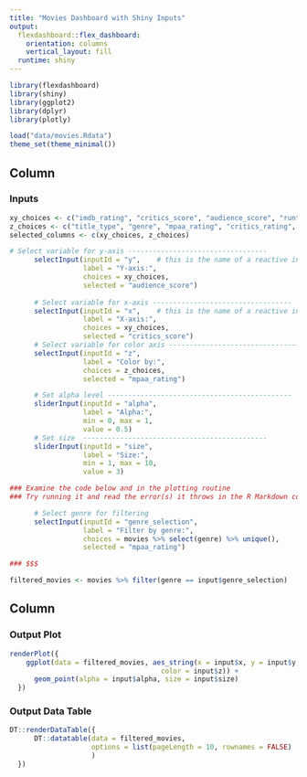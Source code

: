 ```yaml
---
title: "Movies Dashboard with Shiny Inputs"
output: 
  flexdashboard::flex_dashboard:
    orientation: columns
    vertical_layout: fill
  runtime: shiny
---
```


```r
library(flexdashboard)
library(shiny)
library(ggplot2)
library(dplyr)
library(plotly)

load("data/movies.Rdata")
theme_set(theme_minimal())
```

Column {data-width=350}
-----------------------------------------------------------------------

### Inputs

```r
xy_choices <- c("imdb_rating", "critics_score", "audience_score", "runtime")
z_choices <- c("title_type", "genre", "mpaa_rating", "critics_rating", "audience_rating")
selected_columns <- c(xy_choices, z_choices)

# Select variable for y-axis ----------------------------------
      selectInput(inputId = "y",    # this is the name of a reactive input variable
                  label = "Y-axis:",
                  choices = xy_choices, 
                  selected = "audience_score")
      
      # Select variable for x-axis ----------------------------------
      selectInput(inputId = "x",    # this is the name of a reactive input variable
                  label = "X-axis:",
                  choices = xy_choices, 
                  selected = "critics_score")
      # Select variable for color axis ----------------------------------
      selectInput(inputId = "z", 
                  label = "Color by:",
                  choices = z_choices,
                  selected = "mpaa_rating")

      # Set alpha level ---------------------------------------------
      sliderInput(inputId = "alpha", 
                  label = "Alpha:", 
                  min = 0, max = 1, 
                  value = 0.5)
      # Set size  ---------------------------------------------
      sliderInput(inputId = "size", 
                  label = "Size:", 
                  min = 1, max = 10, 
                  value = 3)

### Examine the code below and in the plotting routine
### Try running it and read the error(s) it throws in the R Markdown console tab

      # Select genre for filtering
      selectInput(inputId = "genre_selection", 
                  label = "Filter by genre:",
                  choices = movies %>% select(genre) %>% unique(),
                  selected = "mpaa_rating")

### $$$

filtered_movies <- movies %>% filter(genre == input$genre_selection) 
```

Column {data-width=550}
-----------------------------------------------------------------------

### Output Plot

```r
renderPlot({
    ggplot(data = filtered_movies, aes_string(x = input$x, y = input$y,
                                     color = input$z)) +
      geom_point(alpha = input$alpha, size = input$size)
  })
```

### Output Data Table

```r
DT::renderDataTable({
      DT::datatable(data = filtered_movies,
                    options = list(pageLength = 10, rownames = FALSE) 
                    ) 
  })
```

